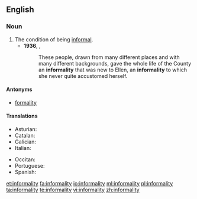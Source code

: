 ==English==

===Noun===
{{en-noun|-}}

# The condition of being [[informal]].
#* '''1936''', {{w|Margaret Mitchell}}, ''{{w|Gone with the Wind}}''
#*: These people, drawn from many different places and with many different backgrounds, gave the whole life of the County an '''informality''' that was new to Ellen, an '''informality''' to which she never quite accustomed herself.

====Antonyms====
* [[formality]]

====Translations====
{{trans-top|condition of being informal}}
* Asturian: {{t|ast|informalidá|f}}
* Catalan: {{t|ca|informalitat|f}}
* Galician: {{t+|gl|informalidade|f}}
* Italian: {{t|it|informalità|f}}
{{trans-mid}}
* Occitan: {{t|oc|informalitat|f}}
* Portuguese: {{t|pt|informalidade|f}}
* Spanish: {{t+|es|informalidad|f}}
{{trans-bottom}}

[[et:informality]]
[[fa:informality]]
[[io:informality]]
[[ml:informality]]
[[pl:informality]]
[[ta:informality]]
[[te:informality]]
[[vi:informality]]
[[zh:informality]]